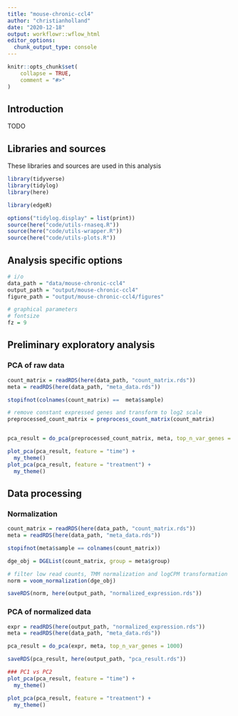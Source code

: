 ```yaml
---
title: "mouse-chronic-ccl4"
author: "christianholland"
date: "2020-12-18"
output: workflowr::wflow_html
editor_options:
  chunk_output_type: console
---
```


```r
knitr::opts_chunk$set(
    collapse = TRUE,
    comment = "#>"
)
```

## Introduction
TODO

## Libraries and sources
These libraries and sources are used in this analysis 
```r
library(tidyverse)
library(tidylog)
library(here)

library(edgeR)

options("tidylog.display" = list(print))
source(here("code/utils-rnaseq.R"))
source(here("code/utils-wrapper.R"))
source(here("code/utils-plots.R"))
```

## Analysis specific options
```r
# i/o
data_path = "data/mouse-chronic-ccl4"
output_path = "output/mouse-chronic-ccl4"
figure_path = "output/mouse-chronic-ccl4/figures"

# graphical parameters
# fontsize
fz = 9
```

## Preliminary exploratory analysis
### PCA of raw data
```r
count_matrix = readRDS(here(data_path, "count_matrix.rds"))
meta = readRDS(here(data_path, "meta_data.rds"))

stopifnot(colnames(count_matrix) ==  meta$sample)

# remove constant expressed genes and transform to log2 scale
preprocessed_count_matrix = preprocess_count_matrix(count_matrix)


pca_result = do_pca(preprocessed_count_matrix, meta, top_n_var_genes = 2000)

plot_pca(pca_result, feature = "time") +
  my_theme()
plot_pca(pca_result, feature = "treatment") +
  my_theme()
```

## Data processing
### Normalization
```r
count_matrix = readRDS(here(data_path, "count_matrix.rds"))
meta = readRDS(here(data_path, "meta_data.rds"))

stopifnot(meta$sample == colnames(count_matrix))

dge_obj = DGEList(count_matrix, group = meta$group)

# filter low read counts, TMM normalization and logCPM transformation
norm = voom_normalization(dge_obj)

saveRDS(norm, here(output_path, "normalized_expression.rds"))
```

### PCA of normalized data
```r
expr = readRDS(here(output_path, "normalized_expression.rds"))
meta = readRDS(here(data_path, "meta_data.rds"))

pca_result = do_pca(expr, meta, top_n_var_genes = 1000)

saveRDS(pca_result, here(output_path, "pca_result.rds"))

### PC1 vs PC2
plot_pca(pca_result, feature = "time") +
  my_theme()

plot_pca(pca_result, feature = "treatment") +
  my_theme()
```

